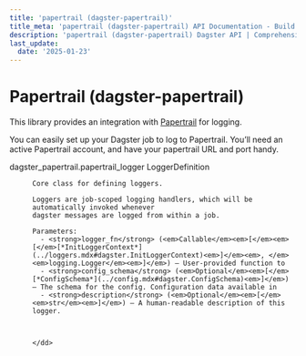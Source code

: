```yaml
---
title: 'papertrail (dagster-papertrail)'
title_meta: 'papertrail (dagster-papertrail) API Documentation - Build Better Data Pipelines | Python Reference Documentation for Dagster'
description: 'papertrail (dagster-papertrail) Dagster API | Comprehensive Python API documentation for Dagster, the data orchestration platform. Learn how to build, test, and maintain data pipelines with our detailed guides and examples.'
last_update:
  date: '2025-01-23'
---
```


<div class="section" id="papertrail-dagster-papertrail">

# Papertrail (dagster-papertrail)

This library provides an integration with [Papertrail](https://papertrailapp.com) for logging.

You can easily set up your Dagster job to log to Papertrail. You’ll need an active Papertrail
account, and have your papertrail URL and port handy.

<dl>
    <dt><Link id='dagster_papertrail.papertrail_logger'>dagster_papertrail.papertrail_logger LoggerDefinition</Link></dt>
    <dd>

    Core class for defining loggers.

    Loggers are job-scoped logging handlers, which will be automatically invoked whenever
    dagster messages are logged from within a job.

    Parameters: 
      - <strong>logger_fn</strong> (<em>Callable</em><em>[</em><em>[</em>[*InitLoggerContext*](../loggers.mdx#dagster.InitLoggerContext)<em>]</em><em>, </em><em>logging.Logger</em><em>]</em>) – User-provided function to
      - <strong>config_schema</strong> (<em>Optional</em><em>[</em>[*ConfigSchema*](../config.mdx#dagster.ConfigSchema)<em>]</em>) – The schema for the config. Configuration data available in
      - <strong>description</strong> (<em>Optional</em><em>[</em><em>str</em><em>]</em>) – A human-readable description of this logger.



    </dd>

</dl>
</div>
